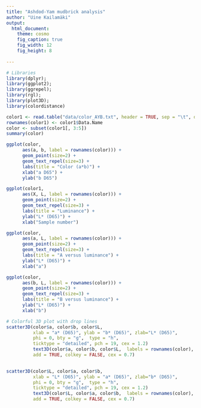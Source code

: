 ```yaml
---
title: "Ashdod-Yam mudbrick analysis"
author: "Uine Kailamäki"
output:
  html_document:
    theme: cosmo
    fig_caption: true
    fig_width: 12
    fig_height: 8 
  
---
```



```r
# Libraries
library(dplyr); 
library(ggplot2); 
library(ggrepel);
library(rgl);
library(plot3D);
library(colordistance)

color1 <- read.table("data/color_AYB.txt", header = TRUE, sep = "\t", dec = ",")
rownames(color1) <- color1$Data.Name
color <- subset(color1[, 3:5])
summary(color)

ggplot(color, 
      aes(a, b, label = rownames(color))) +
      geom_point(size=2) +
      geom_text_repel(size=3) + 
      labs(title = "Color (a*b)") +
      xlab("a D65") +
      ylab("b D65") 

ggplot(color1,
      aes(X, L, label = rownames(color))) +
      geom_point(size=2) +
      geom_text_repel(size=3) +     
      labs(title = "Luminance") +
      ylab("L* (D65)") +
      xlab("Sample number") 

ggplot(color,
      aes(a, L, label = rownames(color))) +
      geom_point(size=2) +
      geom_text_repel(size=3) +     
      labs(title = "A versus luminance") +
      ylab("L* (D65)") +
      xlab("a") 

ggplot(color,
      aes(b, L, label = rownames(color))) +
      geom_point(size=2) +
      geom_text_repel(size=3) +     
      labs(title = "B versus luminance") +
      ylab("L* (D65)") +
      xlab("b") 

# Colorful 3D plot with drop lines
scatter3D(color$a, color$b, color$L, 
          xlab = "a* (D65)", ylab = "b* (D65)", zlab="L* (D65)",
          phi = 0, bty = "g",  type = "h", 
          ticktype = "detailed", pch = 19, cex = 1.2)
          text3D(color$a, color$b, color$L,  labels = rownames(color),
          add = TRUE, colkey = FALSE, cex = 0.7)
          

scatter3D(color$L, color$a, color$b, 
          xlab = "L* (D65)", ylab = "a* (D65)", zlab="b* (D65)",
          phi = 0, bty = "g",  type = "h", 
          ticktype = "detailed", pch = 19, cex = 1.2)
          text3D(color$L, color$a, color$b,  labels = rownames(color),
          add = TRUE, colkey = FALSE, cex = 0.7)

```

